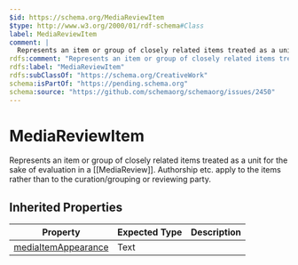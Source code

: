 ```yaml
---
$id: https://schema.org/MediaReviewItem
$type: http://www.w3.org/2000/01/rdf-schema#Class
label: MediaReviewItem
comment: |
  Represents an item or group of closely related items treated as a unit for the sake of evaluation in a [[MediaReview]]. Authorship etc. apply to the items rather than to the curation/grouping or reviewing party.
rdfs:comment: "Represents an item or group of closely related items treated as a unit for the sake of evaluation in a [[MediaReview]]. Authorship etc. apply to the items rather than to the curation/grouping or reviewing party."
rdfs:label: "MediaReviewItem"
rdfs:subClassOf: "https://schema.org/CreativeWork"
schema:isPartOf: "https://pending.schema.org"
schema:source: "https://github.com/schemaorg/schemaorg/issues/2450"
---
```


# MediaReviewItem

Represents an item or group of closely related items treated as a unit for the sake of evaluation in a [[MediaReview]]. Authorship etc. apply to the items rather than to the curation/grouping or reviewing party.

## Inherited Properties

| Property | Expected Type | Description |
| --- | --- | --- |
| [mediaItemAppearance](https://schema.org/mediaItemAppearance) | Text |  |

